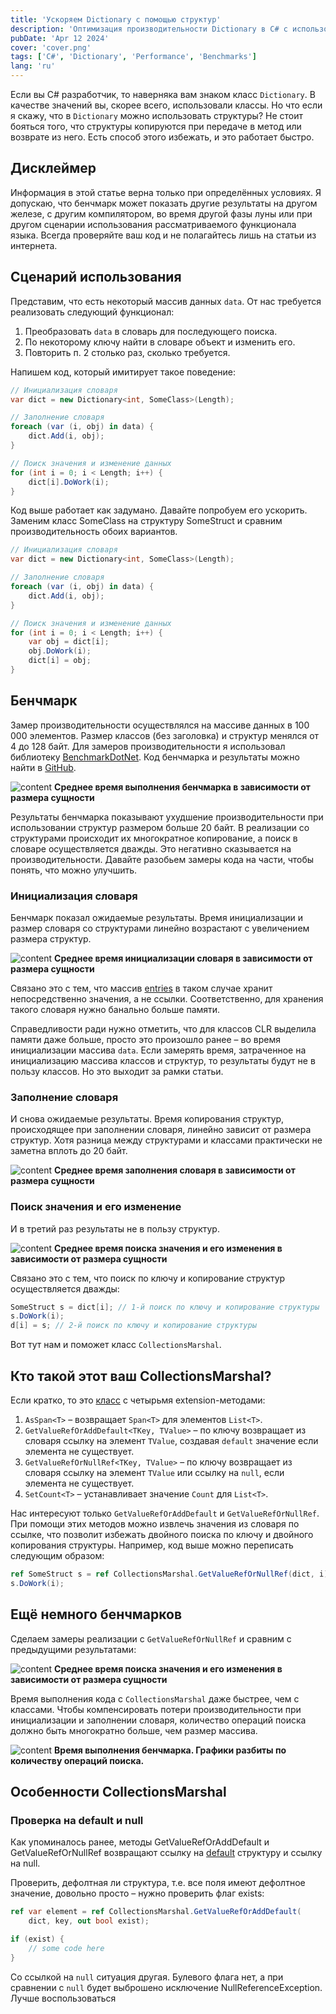 ```yaml
---
title: 'Ускоряем Dictionary с помощью структур'
description: 'Оптимизация производительности Dictionary в C# с использованием структур и CollectionsMarshal'
pubDate: 'Apr 12 2024'
cover: 'cover.png'
tags: ['C#', 'Dictionary', 'Performance', 'Benchmarks']
lang: 'ru'
---
```



Если вы C# разработчик, то наверняка вам знаком класс `Dictionary`. В качестве значений вы, скорее всего, использовали классы. Но что если я скажу, что в `Dictionary` можно использовать структуры? Не стоит бояться того, что структуры копируются при передаче в метод или возврате из него. Есть способ этого избежать, и это работает быстро.

## Дисклеймер

Информация в этой статье верна только при определённых условиях. Я допускаю, что бенчмарк может показать другие результаты на другом железе, с другим компилятором, во время другой фазы луны или при другом сценарии использования рассматриваемого функционала языка. Всегда проверяйте ваш код и не полагайтесь лишь на статьи из интернета.

## Сценарий использования

Представим, что есть некоторый массив данных `data`. От нас требуется реализовать следующий функционал:

1. Преобразовать `data` в словарь для последующего поиска.
2. По некоторому ключу найти в словаре объект и изменить его.
3. Повторить п. 2 столько раз, сколько требуется.

Напишем код, который имитирует такое поведение:

```cs
// Инициализация словаря
var dict = new Dictionary<int, SomeClass>(Length);

// Заполнение словаря
foreach (var (i, obj) in data) {
    dict.Add(i, obj);
}

// Поиск значения и изменение данных
for (int i = 0; i < Length; i++) {
    dict[i].DoWork(i);
}
```

Код выше работает как задумано. Давайте попробуем его ускорить. Заменим класс SomeClass на структуру SomeStruct и сравним производительность обоих вариантов.

```cs
// Инициализация словаря
var dict = new Dictionary<int, SomeClass>(Length);

// Заполнение словаря
foreach (var (i, obj) in data) {
    dict.Add(i, obj);
}

// Поиск значения и изменение данных
for (int i = 0; i < Length; i++) {
    var obj = dict[i];
    obj.DoWork(i);
    dict[i] = obj;
}
```

## Бенчмарк

Замер производительности осуществлялся на массиве данных в 100 000 элементов. Размер классов (без заголовка) и структур менялся от 4 до 128 байт. Для замеров производительности я использовал библиотеку [BenchmarkDotNet](https://github.com/dotnet/BenchmarkDotNet). Код бенчмарка и результаты можно найти в [GitHub](https://github.com/alexeyfv/speed-up-the-dictionary).

<Image src={image01} alt="content" />
<strong>
  Среднее время выполнения бенчмарка в зависимости от размера сущности
</strong>

Результаты бенчмарка показывают ухудшение производительности при использовании структур размером больше 20 байт. В реализации со структурами происходит их многократное копирование, а поиск в словаре осуществляется дважды. Это негативно сказывается на производительности. Давайте разобьем замеры кода на части, чтобы понять, что можно улучшить.

### Инициализация словаря

Бенчмарк показал ожидаемые результаты. Время инициализации и размер словаря со структурами линейно возрастают с увеличением размера структур.

<Image src={image02} alt="content" />
<strong>
  Среднее время инициализации словаря в зависимости от размера сущности
</strong>

Связано это с тем, что массив [entries](https://github.com/dotnet/runtime/blob/552b5e9b3249e61f87ac5cc73976c55b104971de/src/libraries/System.Private.CoreLib/src/System/Collections/Generic/Dictionary.cs#L27) в таком случае хранит непосредственно значения, а не ссылки. Соответственно, для хранения такого словаря нужно банально больше памяти.

Справедливости ради нужно отметить, что для классов CLR выделила памяти даже больше, просто это произошло ранее – во время инициализации массива `data`. Если замерять время, затраченное на инициализацию массива классов и структур, то результаты будут не в пользу классов. Но это выходит за рамки статьи.

### Заполнение словаря

И снова ожидаемые результаты. Время копирования структур, происходящее при заполнении словаря, линейно зависит от размера структур. Хотя разница между структурами и классами практически не заметна вплоть до 20 байт.

<Image src={image03} alt="content" />
<strong>
  Среднее время заполнения словаря в зависимости от размера сущности
</strong>

### Поиск значения и его изменение

И в третий раз результаты не в пользу структур.

<Image src={image04} alt="content" />
<strong>
  Среднее время поиска значения и его изменения в зависимости от размера
  сущности
</strong>

Связано это с тем, что поиск по ключу и копирование структур осуществляется дважды:

```cs
SomeStruct s = dict[i]; // 1-й поиск по ключу и копирование структуры
s.DoWork(i);
d[i] = s; // 2-й поиск по ключу и копирование структуры
```

Вот тут нам и поможет класс `CollectionsMarshal`.

## Кто такой этот ваш CollectionsMarshal?

Если кратко, то это [класс](https://learn.microsoft.com/en-us/dotnet/api/system.runtime.interopservices.collectionsmarshal) с четырьмя extension-методами:

1. `AsSpan<T>` – возвращает `Span<T>` для элементов `List<T>`.
2. `GetValueRefOrAddDefault<TKey, TValue>` – по ключу возвращает из словаря ссылку на элемент `TValue`, создавая `default` значение если элемента не существует.
3. `GetValueRefOrNullRef<TKey, TValue>` – по ключу возвращает из словаря ссылку на элемент `TValue` или ссылку на `null`, если элемента не существует.
4. `SetCount<T>` – устанавливает значение `Count` для `List<T>`.

Нас интересуют только `GetValueRefOrAddDefault` и `GetValueRefOrNullRef`. При помощи этих методов можно извлечь значения из словаря по ссылке, что позволит избежать двойного поиска по ключу и двойного копирования структуры. Например, код выше можно переписать следующим образом:

```cs
ref SomeStruct s = ref CollectionsMarshal.GetValueRefOrNullRef(dict, i);
s.DoWork(i);
```

## Ещё немного бенчмарков

Сделаем замеры реализации с `GetValueRefOrNullRef` и сравним с предыдущими результатами:

<Image src={image05} alt="content" />
<strong>
  Среднее время поиска значения и его изменения в зависимости от размера
  сущности
</strong>

Время выполнения кода с `CollectionsMarshal` даже быстрее, чем с классами. Чтобы компенсировать потери производительности при инициализации и заполнении словаря, количество операций поиска должно быть многократно больше, чем размер массива.

<Image src={image06} alt="content" />
<strong>
  Время выполнения бенчмарка. Графики разбиты по количеству операций поиска.
</strong>

## Особенности CollectionsMarshal

### Проверка на default и null

Как упоминалось ранее, методы GetValueRefOrAddDefault и GetValueRefOrNullRef возвращают ссылку на [default](https://learn.microsoft.com/en-us/dotnet/csharp/language-reference/operators/default#default-literal) структуру и ссылку на null.

Проверить, дефолтная ли структура, т.е. все поля имеют дефолтное значение, довольно просто – нужно проверить флаг exists:

```cs
ref var element = ref CollectionsMarshal.GetValueRefOrAddDefault(
    dict, key, out bool exist);

if (exist) {
    // some code here
}
```

Со ссылкой на `null` ситуация другая. Булевого флага нет, а при сравнении с `null` будет выброшено исключение NullReferenceException. Лучше воспользоваться

